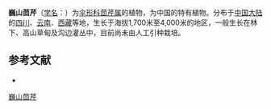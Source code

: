 {{NoteTA|G1=LS}}
{{Speciesbox
| name = 巍山茴芹
| status = 
| status_system = 
| image = 
| genus = Pimpinella
| species = weishanensis
| authority = Shan et Pu
}}

'''巍山茴芹'''（[[学名|学名]]：{{lang|la|''Pimpinella weishanensis''}}）为[[伞形科|伞形科]][[茴芹属|茴芹属]]的植物，为中国的特有植物。分布于[[中国大陆|中国大陆]]的[[四川|四川]]、[[云南|云南]]、[[西藏|西藏]]等地，生长于海拔1,700米至4,000米的地区，一般生长在林下、高山草甸及沟边灌丛中，目前尚未由人工引种栽培。

== 参考文献 ==
<div class="references-small">
* {{cite web| url =http://www.bioinfo.cn/db05/KmzwSpecies.php?action=view&id=22921| title =巍山茴芹| work =《中国高等植物数据库全库》| publisher =中国科学院微生物研究所| author =昆明植物研究所| accessdate =2009-02-25| deadurl =yes| archiveurl =https://web.archive.org/web/20160305003011/http://www.bioinfo.cn/db05/KmzwSpecies.php?action=view&id=22921| archivedate =2016-03-05}}
</div>
{{Taxonbar|from=Q11054825}}

[[Category:茴芹属|巍山茴芹]]


{{Apiales-stub}}